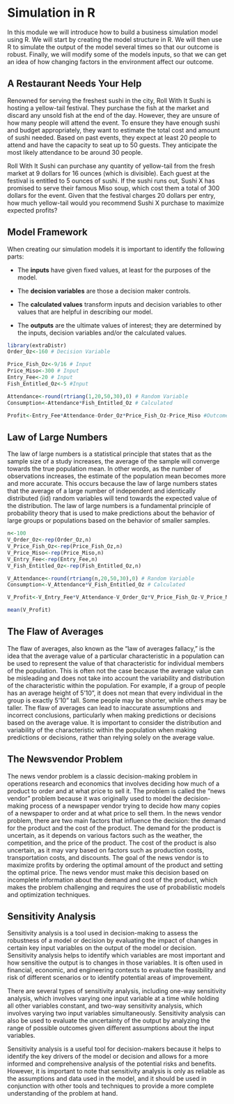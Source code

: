 # Simulation in R

In this module we will introduce how to build a business simulation model using R. We will start by creating the model structure in R. We will then use R to simulate the output of the model several times so that our outcome is robust. Finally, we will modify some of the models inputs, so that we can get an idea of how changing factors in the environment affect our outcome.

## A Restaurant Needs Your Help

Renowned for serving the freshest sushi in the city, Roll With It Sushi is hosting a yellow-tail festival. They purchase the fish at the market and discard any unsold fish at the end of the day. However, they are unsure of how many people will attend the event. To ensure they have enough sushi and budget appropriately, they want to estimate the total cost and amount of sushi needed. Based on past events, they expect at least 20 people to attend and have the capacity to seat up to 50 guests. They anticipate the most likely attendance to be around 30 people.

Roll With It Sushi can purchase any quantity of yellow-tail from the fresh market at 9 dollars for 16 ounces (which is divisible). Each guest at the festival is entitled to 5 ounces of sushi. If the sushi runs out, Sushi X has promised to serve their famous Miso soup, which cost them a total of 300 dollars for the event. Given that the festival charges 20 dollars per entry, how much yellow-tail would you recommend Sushi X purchase to maximize expected profits?

## Model Framework

When creating our simulation models it is important to identify the following parts:  

- The **inputs** have given fixed values, at least for the purposes of the model.  

- The **decision variables** are those a decision maker controls.

- The **calculated values** transform inputs and decision variables to other values that are helpful in describing our model.

- The **outputs** are the ultimate values of interest; they are determined by the inputs, decision variables and/or the calculated values.

```r
library(extraDistr)
Order_Oz<-160 # Decision Variable

Price_Fish_Oz<-9/16 # Input
Price_Miso<-300 # Input
Entry_Fee<-20 # Input
Fish_Entitled_Oz<-5 #Input

Attendance<-round(rtriang(1,20,50,30),0) # Random Variable
Consumption<-Attendance*Fish_Entitled_Oz # Calculated 

Profit<-Entry_Fee*Attendance-Order_Oz*Price_Fish_Oz-Price_Miso #Outcome

```


## Law of Large Numbers

The law of large numbers is a statistical principle that states that as the sample size of a study increases, the average of the sample will converge towards the true population mean. In other words, as the number of observations increases, the estimate of the population mean becomes more and more accurate. This occurs because the law of large numbers states that the average of a large number of independent and identically distributed (iid) random variables will tend towards the expected value of the distribution. The law of large numbers is a fundamental principle of probability theory that is used to make predictions about the behavior of large groups or populations based on the behavior of smaller samples.

```r
n<-100
V_Order_Oz<-rep(Order_Oz,n)
V_Price_Fish_Oz<-rep(Price_Fish_Oz,n)
V_Price_Miso<-rep(Price_Miso,n)
V_Entry_Fee<-rep(Entry_Fee,n)
V_Fish_Entitled_Oz<-rep(Fish_Entitled_Oz,n)

V_Attendance<-round(rtriang(n,20,50,30),0) # Random Variable
Consumption<-V_Attendance*V_Fish_Entitled_Oz # Calculated 

V_Profit<-V_Entry_Fee*V_Attendance-V_Order_Oz*V_Price_Fish_Oz-V_Price_Miso

mean(V_Profit)
```

## The Flaw of Averages

The flaw of averages, also known as the "law of averages fallacy," is the idea that the average value of a particular characteristic in a population can be used to represent the value of that characteristic for individual members of the population. This is often not the case because the average value can be misleading and does not take into account the variability and distribution of the characteristic within the population. For example, if a group of people has an average height of 5'10", it does not mean that every individual in the group is exactly 5'10" tall. Some people may be shorter, while others may be taller. The flaw of averages can lead to inaccurate assumptions and incorrect conclusions, particularly when making predictions or decisions based on the average value. It is important to consider the distribution and variability of the characteristic within the population when making predictions or decisions, rather than relying solely on the average value.

## The Newsvendor Problem

The news vendor problem is a classic decision-making problem in operations research and economics that involves deciding how much of a product to order and at what price to sell it. The problem is called the "news vendor" problem because it was originally used to model the decision-making process of a newspaper vendor trying to decide how many copies of a newspaper to order and at what price to sell them. In the news vendor problem, there are two main factors that influence the decision: the demand for the product and the cost of the product. The demand for the product is uncertain, as it depends on various factors such as the weather, the competition, and the price of the product. The cost of the product is also uncertain, as it may vary based on factors such as production costs, transportation costs, and discounts. The goal of the news vendor is to maximize profits by ordering the optimal amount of the product and setting the optimal price. The news vendor must make this decision based on incomplete information about the demand and cost of the product, which makes the problem challenging and requires the use of probabilistic models and optimization techniques.

## Sensitivity Analysis

Sensitivity analysis is a tool used in decision-making to assess the robustness of a model or decision by evaluating the impact of changes in certain key input variables on the output of the model or decision. Sensitivity analysis helps to identify which variables are most important and how sensitive the output is to changes in those variables. It is often used in financial, economic, and engineering contexts to evaluate the feasibility and risk of different scenarios or to identify potential areas of improvement.

There are several types of sensitivity analysis, including one-way sensitivity analysis, which involves varying one input variable at a time while holding all other variables constant, and two-way sensitivity analysis, which involves varying two input variables simultaneously. Sensitivity analysis can also be used to evaluate the uncertainty of the output by analyzing the range of possible outcomes given different assumptions about the input variables.

Sensitivity analysis is a useful tool for decision-makers because it helps to identify the key drivers of the model or decision and allows for a more informed and comprehensive analysis of the potential risks and benefits. However, it is important to note that sensitivity analysis is only as reliable as the assumptions and data used in the model, and it should be used in conjunction with other tools and techniques to provide a more complete understanding of the problem at hand.



